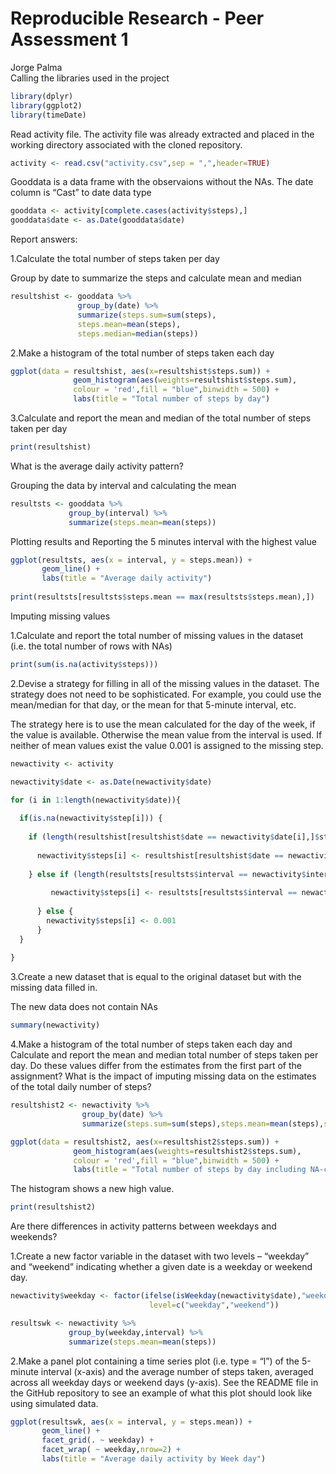 Reproducible Research - Peer Assessment 1
=========================================
Jorge Palma   
Calling the libraries used in the project 
```r
library(dplyr)
library(ggplot2) 
library(timeDate)
```
Read activity file. The activity file was already extracted and placed
in the working directory associated with the cloned repository.
```r
activity <- read.csv("activity.csv",sep = ",",header=TRUE)
```
Gooddata is a data frame with the observaions without the NAs. The date column is "Cast" to
date data type
```r
gooddata <- activity[complete.cases(activity$steps),]
gooddata$date <- as.Date(gooddata$date)
````
Report answers:

1.Calculate the total number of steps taken per day


Group by date to summarize the steps and calculate mean and median  
```r
resultshist <- gooddata %>% 
               group_by(date) %>% 
               summarize(steps.sum=sum(steps), 
               steps.mean=mean(steps),
               steps.median=median(steps))
```
2.Make a histogram of the total number of steps taken each day


```r
ggplot(data = resultshist, aes(x=resultshist$steps.sum)) +         
              geom_histogram(aes(weights=resultshist$steps.sum),
              colour = 'red',fill = "blue",binwidth = 500) +
              labs(title = "Total number of steps by day")
```

3.Calculate and report the mean and median of the total number of steps taken per day

```r
print(resultshist)
```

What is the average daily activity pattern?


Grouping the data by interval and calculating the mean
```r
resultsts <- gooddata %>% 
             group_by(interval) %>% 
             summarize(steps.mean=mean(steps))
```

Plotting results and Reporting the 5 minutes interval with the highest value
```r
ggplot(resultsts, aes(x = interval, y = steps.mean)) +
       geom_line() +
       labs(title = "Average daily activity")
  
print(resultsts[resultsts$steps.mean == max(resultsts$steps.mean),])
```

Imputing missing values



1.Calculate and report the total number of missing values in the dataset (i.e. the total number of rows with NAs)


```r
print(sum(is.na(activity$steps)))
```

2.Devise a strategy for filling in all of the missing values in the dataset. The strategy does not need to be sophisticated. For example, you could use the mean/median for that day, or the mean for that 5-minute interval, etc.

The strategy here is to use the mean calculated for the day of the week, if the value is available. Otherwise
the mean value from the interval is used. If neither of mean values exist the value 0.001 is assigned to the
missing step.
```r
newactivity <- activity

newactivity$date <- as.Date(newactivity$date)

for (i in 1:length(newactivity$date)){
  
  if(is.na(newactivity$step[i])) {
    
    if (length(resultshist[resultshist$date == newactivity$date[i],]$steps.mean) > 0) {
      
      newactivity$steps[i] <- resultshist[resultshist$date == newactivity$date[i],]$steps.mean
      
    } else if (length(resultsts[resultsts$interval == newactivity$interval[i],]$steps.mean) > 0) {
      
         newactivity$steps[i] <- resultsts[resultsts$interval == newactivity$interval[i],]$steps.mean
         
      } else {
        newactivity$steps[i] <- 0.001
      }    
  } 
  
}
```
3.Create a new dataset that is equal to the original dataset but with the missing data filled in.


The new data does not contain NAs
```r
summary(newactivity)
```
4.Make a histogram of the total number of steps taken each day and Calculate and report the mean and median total number of steps taken per day. Do these values differ from the estimates from the first part of the assignment? What is the impact of imputing missing data on the estimates of the total daily number of steps?

```r

resultshist2 <- newactivity %>% 
                group_by(date) %>% 
                summarize(steps.sum=sum(steps),steps.mean=mean(steps),steps.median=median(steps))

ggplot(data = resultshist2, aes(x=resultshist2$steps.sum)) +         
              geom_histogram(aes(weights=resultshist2$steps.sum),
              colour = 'red',fill = "blue",binwidth = 500) +
              labs(title = "Total number of steps by day including NA-calculated steps")
```

The histogram shows a new high value. 

```r
print(resultshist2)
```

Are there differences in activity patterns between weekdays and weekends?

1.Create a new factor variable in the dataset with two levels – “weekday” and “weekend” indicating whether a given date is a weekday or weekend day.

```r
newactivity$weekday <- factor(ifelse(isWeekday(newactivity$date),"weekday","weekend"),
                               level=c("weekday","weekend"))

resultswk <- newactivity %>% 
             group_by(weekday,interval) %>% 
             summarize(steps.mean=mean(steps))

```
2.Make a panel plot containing a time series plot (i.e. type = "l") of the 5-minute interval (x-axis) and the average number of steps taken, averaged across all weekday days or weekend days (y-axis). See the README file in the GitHub repository to see an example of what this plot should look like using simulated data.
```r
ggplot(resultswk, aes(x = interval, y = steps.mean)) +
       geom_line() +
       facet_grid(. ~ weekday) +
       facet_wrap( ~ weekday,nrow=2) +
       labs(title = "Average daily activity by Week day")
```